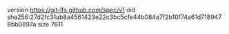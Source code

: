 version https://git-lfs.github.com/spec/v1
oid sha256:27d2fc31ab8a4561423e22c3bc5cfe44b084a7f2b10f74a61d7189478bb0897a
size 7611
